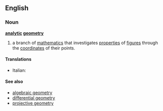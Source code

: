 ==English==

===Noun===
{{wikipedia}}
'''[[analytic]] [[geometry]]'''

#{{geometry}} a branch of [[mathematics]] that investigates [[properties]] of [[figure]]s through the [[coordinate]]s of their points.

====Translations====
{{trans-top|branch of mathematics}}
{{trans-mid}}
*Italian: {{t-|it|geometria analitica|f}}
{{trans-bottom}}

==== See also ====
*[[algebraic geometry]]
*[[differential geometry]]
*[[projective geometry]]
